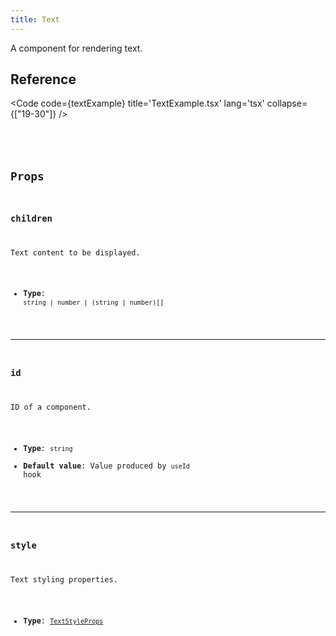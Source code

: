 ```yaml
---
title: Text
---
```


A component for rendering text.

## Reference

<Code code={textExample} title='TextExample.tsx' lang='tsx' collapse={["19-30"]} />

<CollapsibleDetails summaryTitle='Type definitions'>
<Code code={`
type TextProps = {
    id?: string;
    children?: (string | number)[] | string | number;
    style?: TextStyleProps;
}
`} lang='tsx' />
</CollapsibleDetails>

## Props

### children
Text content to be displayed.

- **Type**: `string | number | (string | number)[]`

---

### id
ID of a component.

- **Type**: `string`
- **Default value**: Value produced by `useId` hook

---

### style
Text styling properties.

- **Type**: [`TextStyleProps`](/reference/ts-sdk/props/text-style-props)

